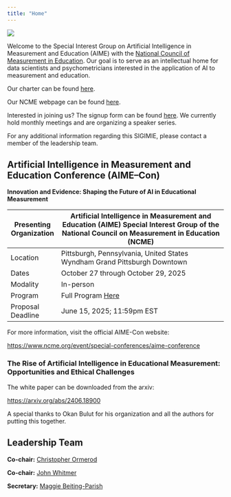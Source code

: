 ```yaml
---
title: "Home"
---
```


![](images/logo-title.png){fig-align="center"}

Welcome to the Special Interest Group on Artificial Intelligence in Measurement and Education (AIME) with the [National Council of Measurement in Education](https://www.ncme.org/home). Our goal is to serve as an intellectual home for data scientists and psychometricians interested in the application of AI to measurement and education.

Our charter can be found [here](about.html).

Our NCME webpage can be found [here](https://www.ncme.org/community/ncme-sigimie/aime).

Interested in joining us? The signup form can be found [here](https://form.jotform.com/ncme/SIGIMIESIGNUP). We currently hold monthly meetings and are organizing a speaker series.

For any additional information regarding this SIGIMIE, please contact a member of the leadership team.

## Artificial Intelligence in Measurement and Education Conference (AIME–Con)

**Innovation and Evidence: Shaping the Future of AI in Educational Measurement**

| Presenting Organization | Artificial Intelligence in Measurement and Education (AIME) Special Interest Group of the National Council on Measurement in Education (NCME) |
|-----------------|-------------------------------------------------------|
| Location                | Pittsburgh, Pennsylvania, United States<br>Wyndham Grand Pittsburgh Downtown                                                                  |
| Dates                   | October 27 through October 29, 2025                                                                                                           |
| Modality                | In-person                                                                                                                                     |
| Program                 | Full Program [Here](meetings/AIMECon-Program-2025.pdf)                                                                                        |
| Proposal Deadline       | June 15, 2025; 11:59pm EST                                                                                                                    |

For more information, visit the official AIME-Con website:

<https://www.ncme.org/event/special-conferences/aime-conference>

### The Rise of Artificial Intelligence in Educational Measurement: Opportunities and Ethical Challenges

The white paper can be downloaded from the arxiv:

<https://arxiv.org/abs/2406.18900>

A special thanks to Okan Bulut for his organization and all the authors for putting this together.

## Leadership Team

**Co-chair:** [Christopher Ormerod](mailto:christopher.ormerod@gmail.com)

**Co-chair:** [John Whitmer](john@ld-insights.com)

**Secretary:** [Maggie Beiting-Parish](mailto:magdalen.beiting@gmail.com)
